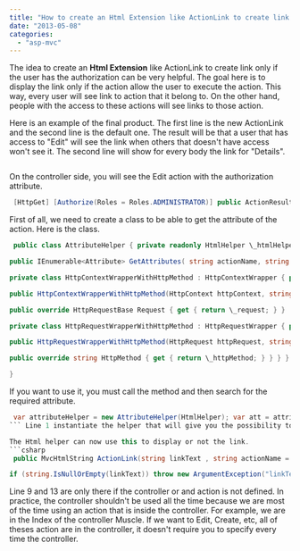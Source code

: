 ```yaml
---
title: "How to create an Html Extension like ActionLink to create link only if the user has the authorization"
date: "2013-05-08"
categories: 
  - "asp-mvc"
---
```


The idea to create an **Html Extension** like ActionLink to create link only if the user has the authorization can be very helpful. The goal here is to display the link only if the action allow the user to execute the action. This way, every user will see link to action that it belong to. On the other hand, people with the access to these actions will see links to those action.

Here is an example of the final product. The first line is the new ActionLink and the second line is the default one. The result will be that a user that has access to "Edit" will see the link when others that doesn't have access won't see it. The second line will show for every body the link for "Details".


```html  @Html.Input().ActionLink("Edit", "Edit", null, (new { id=item.Id })) @Html.ActionLink("Details", "Details", new { id=item.Id }) 
``` 

On the controller side, you will see the Edit action with the authorization attribute.


```csharp
 [HttpGet] [Authorize(Roles = Roles.ADMINISTRATOR)] public ActionResult Edit(int id) { //... } 
```

First of all, we need to create a class to be able to get the attribute of the action. Here is the class.


```csharp
 public class AttributeHelper { private readonly HtmlHelper \_htmlHelper; public AttributeHelper(HtmlHelper htmlHelper) { \_htmlHelper = htmlHelper; }

public IEnumerable<Attribute> GetAttributes( string actionName, string controllerName, string method = "GET") { var controllerFactory = ControllerBuilder.Current.GetControllerFactory(); var otherController = (ControllerBase)controllerFactory.CreateController(new RequestContext(\_htmlHelper.ViewContext.HttpContext, new RouteData()), controllerName); var controllerDescriptor = new ReflectedControllerDescriptor(otherController.GetType()); var controllerContext2 = new ControllerContext(new HttpContextWrapperWithHttpMethod(\_htmlHelper.ViewContext.HttpContext.ApplicationInstance.Context, method), new RouteData(), otherController); var actionDescriptor = controllerDescriptor.FindAction(controllerContext2, actionName); var attributes = actionDescriptor.GetCustomAttributes(true).Cast<Attribute>().ToArray(); return attributes; }

private class HttpContextWrapperWithHttpMethod : HttpContextWrapper { private readonly HttpRequestBase \_request;

public HttpContextWrapperWithHttpMethod(HttpContext httpContext, string method): base(httpContext) { this.\_request = new HttpRequestWrapperWithHttpMethod(httpContext.Request, method); }

public override HttpRequestBase Request { get { return \_request; } }

private class HttpRequestWrapperWithHttpMethod : HttpRequestWrapper { private readonly string \_httpMethod;

public HttpRequestWrapperWithHttpMethod(HttpRequest httpRequest, string httpMethod): base(httpRequest) { this.\_httpMethod = httpMethod; }

public override string HttpMethod { get { return \_httpMethod; } } } }

} 
```

If you want to use it, you must call the method and then search for the required attribute. 
```csharp
 var attributeHelper = new AttributeHelper(HtmlHelper); var att = attributeHelper.GetAttributes(actionName, controllerName).OfType<AuthorizeAttribute>(); var isInRole = att.Aggregate(false, (f, g) => f | HtmlHelper.ViewContext.HttpContext.User.IsInRole(g.Roles)); 
``` Line 1 instantiate the helper that will give you the possibility to get attributes. The second line will filter to get AuthorizedAttribute. This can return multiple attribute so we have to use the third line to aggregate if the user is in one of the AuthorizedAttribute.

The Html helper can now use this to display or not the link. 
```csharp
 public MvcHtmlString ActionLink(string linkText , string actionName = null , string controllerName = null , object routeValues = null , object htmlAttributes=null) { if (actionName == null) { actionName = HtmlHelper.ViewContext.RouteData.GetRequiredString("action"); } if (controllerName == null) { controllerName = HtmlHelper.ViewContext.RouteData.GetRequiredString("controller"); } var routeValues2 = new RouteValueDictionary(routeValues); var attributes = (IDictionary<string, object>)HtmlHelper.AnonymousObjectToHtmlAttributes(htmlAttributes);

if (string.IsNullOrEmpty(linkText)) throw new ArgumentException("linkText"); else { var attributeHelper = new AttributeHelper(HtmlHelper); var att = attributeHelper.GetAttributes(actionName, controllerName).OfType<AuthorizeAttribute>(); var isInRole = att.Aggregate(false, (f, g) => f | HtmlHelper.ViewContext.HttpContext.User.IsInRole(g.Roles)); if (isInRole) { return MvcHtmlString.Create(HtmlHelper.GenerateLink(HtmlHelper.ViewContext.RequestContext, HtmlHelper.RouteCollection, linkText, (string)null, actionName, controllerName, routeValues2, attributes)); } return new MvcHtmlString(""); } } 
```

Line 9 and 13 are only there if the controller or and action is not defined. In practice, the controller shouldn't be used all the time because we are most of the time using an action that is inside the controller. For example, we are in the Index of the controller Muscle. If we want to Edit, Create, etc, all of theses action are in the controller, it doesn't require you to specify every time the controller.
